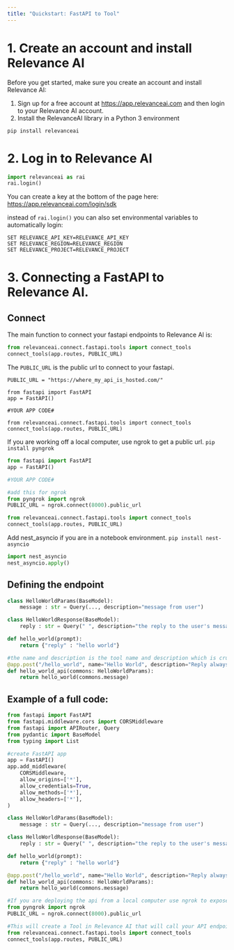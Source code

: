```yaml
---
title: "Quickstart: FastAPI to Tool"
---
```


# 1. Create an account and install Relevance AI

Before you get started, make sure you create an account and install Relevance AI:
  1. Sign up for a free account at https://app.relevanceai.com and then login to your Relevance AI account.
  2. Install the RelevanceAI library in a Python 3 environment

```
pip install relevanceai
```

# 2. Log in to Relevance AI

```python Python
import relevanceai as rai
rai.login()
```
You can create a key at the bottom of the page here: https://app.relevanceai.com/login/sdk

instead of `rai.login()` you can also set environmental variables to automatically login:
```
SET RELEVANCE_API_KEY=RELEVANCE_API_KEY
SET RELEVANCE_REGION=RELEVANCE_REGION
SET RELEVANCE_PROJECT=RELEVANCE_PROJECT
```

# 3. Connecting a FastAPI to Relevance AI.

## Connect
The main function to connect your fastapi endpoints to Relevance AI is:
```python Python
from relevanceai.connect.fastapi.tools import connect_tools
connect_tools(app.routes, PUBLIC_URL)
```

The `PUBLIC_URL` is the public url to connect to your fastapi. 
```
PUBLIC_URL = "https://where_my_api_is_hosted.com/"

from fastapi import FastAPI
app = FastAPI()

#YOUR APP CODE#

from relevanceai.connect.fastapi.tools import connect_tools
connect_tools(app.routes, PUBLIC_URL)
```

If you are working off a local computer, use ngrok to get a public url. `pip install pyngrok`

```python Python
from fastapi import FastAPI
app = FastAPI()

#YOUR APP CODE#

#add this for ngrok
from pyngrok import ngrok
PUBLIC_URL = ngrok.connect(8000).public_url

from relevanceai.connect.fastapi.tools import connect_tools
connect_tools(app.routes, PUBLIC_URL)
```
Add nest_asyncio if you are in a notebook environment. `pip install nest-asyncio`

```python Python
import nest_asyncio
nest_asyncio.apply()
```

## Defining the endpoint
```python Python
class HelloWorldParams(BaseModel):
    message : str = Query(..., description="message from user")

class HelloWorldResponse(BaseModel):
    reply : str = Query(" ", description="the reply to the user's message")

def hello_world(prompt):
    return {"reply" : "hello world"}

#the name and description is the tool name and description which is crucial for the performance of agents, when a tool is equipped to an agent.
@app.post("/hello_world", name="Hello World", description="Reply always with hello world", response_model=HelloWorldResponse)
def hello_world_api(commons: HelloWorldParams):
    return hello_world(commons.message)
```

## Example of a full code:
```python Python
from fastapi import FastAPI
from fastapi.middleware.cors import CORSMiddleware
from fastapi import APIRouter, Query
from pydantic import BaseModel
from typing import List

#create FastAPI app
app = FastAPI()
app.add_middleware(
    CORSMiddleware,
    allow_origins=['*'],
    allow_credentials=True,
    allow_methods=['*'],
    allow_headers=['*'],
)

class HelloWorldParams(BaseModel):
    message : str = Query(..., description="message from user")

class HelloWorldResponse(BaseModel):
    reply : str = Query(" ", description="the reply to the user's message")

def hello_world(prompt):
    return {"reply" : "hello world"}

@app.post("/hello_world", name="Hello World", description="Reply always with hello world", response_model=HelloWorldResponse)
def hello_world_api(commons: HelloWorldParams):
    return hello_world(commons.message)

#If you are deploying the api from a local computer use ngrok to expose a public url.
from pyngrok import ngrok
PUBLIC_URL = ngrok.connect(8000).public_url

#This will create a Tool in Relevance AI that will call your API endpoint
from relevanceai.connect.fastapi.tools import connect_tools
connect_tools(app.routes, PUBLIC_URL)
```